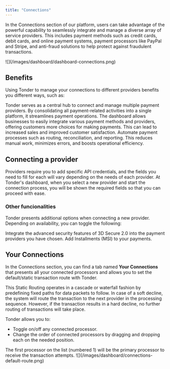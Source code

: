 ```yaml
---
title: "Connections"
---
```


In the Connections section of our platform, users can take advantage of the powerful capability to seamlessly integrate and manage a diverse array of service providers. This includes payment methods such as credit cards, debit cards, and online payment systems, payment processors like PayPal and Stripe, and anti-fraud solutions to help protect against fraudulent transactions.

<Frame>![](/images/dashboard/dashboard-connections.png)</Frame>

## Benefits

Using Tonder to manage your connections to different providers benefits you different ways, such as:

<CardGroup cols={1}>
  <Card title="Centralized Management">
    Tonder serves as a central hub to connect and manage multiple payment providers. By consolidating all payment-related activities into a single platform, it streamlines payment operations. The dashboard allows businesses to easily integrate various payment methods and providers, offering customers more choices for making payments. This can lead to increased sales and improved customer satisfaction.
  </Card>
  <Card title="Efficiency and Automation">
    Automate payment processes such as routing, reconciliation, and reporting. This reduces manual work, minimizes errors, and boosts operational efficiency.
  </Card>
</CardGroup>

## Connecting a provider

Providers require you to add specific API credentials, and the fields you need to fill for each will vary depending on the needs of each provider. At Tonder's dashboard, when you select a new provider and start the connection process, you will be shown the required fields so that you can proceed with ease.

### Other funcionalities

Tonder presents additional options when connecting a new provider. Depending on availability, you can toggle the following:

<CardGroup cols={2}>
  <Card title="3D Secure 2.0">
    Integrate the advanced security features of 3D Secure 2.0 into the payment providers you have chosen.
  </Card>
  <Card title="Installments">
    Add Installments (MSI) to your payments.
  </Card>
</CardGroup>

## Your Connections

In the Connections section, you can find a tab named **Your Connections** that presents all your connected processors and allows you to set the default/static transaction route with Tonder. 

This Static Routing operates in a cascade or waterfall fashion by predefining fixed paths for data packets to follow. In case of a soft decline, the system will route the transaction to the next provider in the processing sequence. However, if the transaction results in a hard decline, no further routing of transactions will take place. 

Tonder allows you to:

- Toggle on/off any connected processor.
- Change the order of connected processors by dragging and dropping each on the needed position.

<Tip>
  The first processor on the list (numbered 1) will be the primary processor to receive the transaction attempts.
</Tip>

<Frame>![](/images/dashboard/connections-default-route.png)</Frame>
